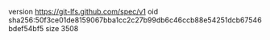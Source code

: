 version https://git-lfs.github.com/spec/v1
oid sha256:50f3ce01de8159067bba1cc2c27b99db6c46ccb88e54251dcb67546bdef54bf5
size 3508
